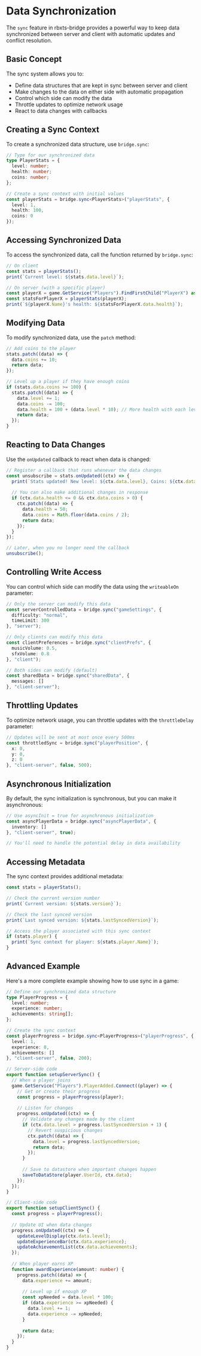 # Data Synchronization

The `sync` feature in rbxts-bridge provides a powerful way to keep data synchronized between server and client with automatic updates and conflict resolution.

## Basic Concept

The sync system allows you to:

- Define data structures that are kept in sync between server and client
- Make changes to the data on either side with automatic propagation
- Control which side can modify the data
- Throttle updates to optimize network usage
- React to data changes with callbacks

## Creating a Sync Context

To create a synchronized data structure, use `bridge.sync`:

```ts
// Type for our synchronized data
type PlayerStats = {
  level: number;
  health: number;
  coins: number;
};

// Create a sync context with initial values
const playerStats = bridge.sync<PlayerStats>("playerStats", {
  level: 1,
  health: 100,
  coins: 0
});
```

## Accessing Synchronized Data

To access the synchronized data, call the function returned by `bridge.sync`:

```ts
// On client
const stats = playerStats();
print(`Current level: ${stats.data.level}`);

// On server (with a specific player)
const playerX = game.GetService("Players").FindFirstChild("PlayerX") as Player;
const statsForPlayerX = playerStats(playerX);
print(`${playerX.Name}'s health: ${statsForPlayerX.data.health}`);
```

## Modifying Data

To modify synchronized data, use the `patch` method:

```ts
// Add coins to the player
stats.patch((data) => {
  data.coins += 10;
  return data;
});

// Level up a player if they have enough coins
if (stats.data.coins >= 100) {
  stats.patch((data) => {
    data.level += 1;
    data.coins -= 100;
    data.health = 100 + (data.level * 10); // More health with each level
    return data;
  });
}
```

## Reacting to Data Changes

Use the `onUpdated` callback to react when data is changed:

```ts
// Register a callback that runs whenever the data changes
const unsubscribe = stats.onUpdated((ctx) => {
  print(`Stats updated! New level: ${ctx.data.level}, Coins: ${ctx.data.coins}`);
  
  // You can also make additional changes in response
  if (ctx.data.health <= 0 && ctx.data.coins > 0) {
    ctx.patch((data) => {
      data.health = 50;
      data.coins = Math.floor(data.coins / 2);
      return data;
    });
  }
});

// Later, when you no longer need the callback
unsubscribe();
```

## Controlling Write Access

You can control which side can modify the data using the `writeableOn` parameter:

```ts
// Only the server can modify this data
const serverControlledData = bridge.sync("gameSettings", {
  difficulty: "normal",
  timeLimit: 300
}, "server");

// Only clients can modify this data
const clientPreferences = bridge.sync("clientPrefs", {
  musicVolume: 0.5,
  sfxVolume: 0.8
}, "client");

// Both sides can modify (default)
const sharedData = bridge.sync("sharedData", {
  messages: []
}, "client-server");
```

## Throttling Updates

To optimize network usage, you can throttle updates with the `throttleDelay` parameter:

```ts
// Updates will be sent at most once every 500ms
const throttledSync = bridge.sync("playerPosition", {
  x: 0,
  y: 0,
  z: 0
}, "client-server", false, 500);
```

## Asynchronous Initialization

By default, the sync initialization is synchronous, but you can make it asynchronous:

```ts
// Use asyncInit = true for asynchronous initialization
const asyncPlayerData = bridge.sync("asyncPlayerData", {
  inventory: []
}, "client-server", true);

// You'll need to handle the potential delay in data availability
```

## Accessing Metadata

The sync context provides additional metadata:

```ts
const stats = playerStats();

// Check the current version number
print(`Current version: ${stats.version}`);

// Check the last synced version
print(`Last synced version: ${stats.lastSyncedVersion}`);

// Access the player associated with this sync context
if (stats.player) {
  print(`Sync context for player: ${stats.player.Name}`);
}
```

## Advanced Example

Here's a more complete example showing how to use sync in a game:

```ts
// Define our synchronized data structure
type PlayerProgress = {
  level: number;
  experience: number;
  achievements: string[];
};

// Create the sync context
const playerProgress = bridge.sync<PlayerProgress>("playerProgress", {
  level: 1,
  experience: 0,
  achievements: []
}, "client-server", false, 200);

// Server-side code
export function setupServerSync() {
  // When a player joins
  game.GetService("Players").PlayerAdded.Connect((player) => {
    // Get or create their progress
    const progress = playerProgress(player);
    
    // Listen for changes
    progress.onUpdated((ctx) => {
      // Validate any changes made by the client
      if (ctx.data.level > progress.lastSyncedVersion + 1) {
        // Revert suspicious changes
        ctx.patch((data) => {
          data.level = progress.lastSyncedVersion;
          return data;
        });
      }
      
      // Save to datastore when important changes happen
      saveToDataStore(player.UserId, ctx.data);
    });
  });
}

// Client-side code
export function setupClientSync() {
  const progress = playerProgress();
  
  // Update UI when data changes
  progress.onUpdated((ctx) => {
    updateLevelDisplay(ctx.data.level);
    updateExperienceBar(ctx.data.experience);
    updateAchievementList(ctx.data.achievements);
  });
  
  // When player earns XP
  function awardExperience(amount: number) {
    progress.patch((data) => {
      data.experience += amount;
      
      // Level up if enough XP
      const xpNeeded = data.level * 100;
      if (data.experience >= xpNeeded) {
        data.level += 1;
        data.experience -= xpNeeded;
      }
      
      return data;
    });
  }
}
``` 